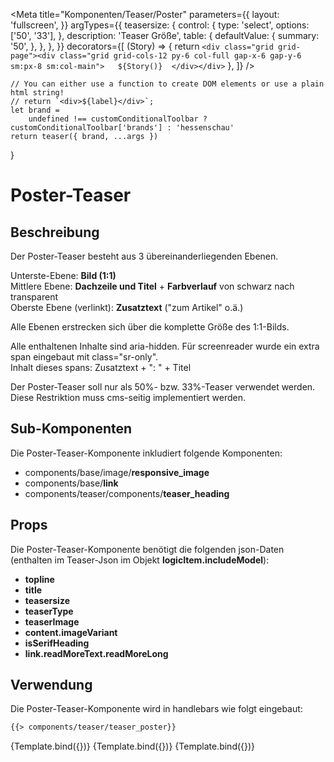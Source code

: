 
<Meta
    title="Komponenten/Teaser/Poster"
    parameters={{
        layout: 'fullscreen',
    }}
    argTypes={{
        teasersize: {
            control: {
                type: 'select',
                options: ['50', '33'],
            },
            description: 'Teaser Größe',
            table: {
                defaultValue: {
                    summary: '50',
                },
            },
        },
    }}
    decorators={[
        (Story) => {
            return `<div class="grid grid-page"><div class="grid grid-cols-12 py-6 col-full gap-x-6 gap-y-6 sm:px-8 sm:col-main">  
                ${Story()} 
                </div></div>`
        },
    ]}
/>

    // You can either use a function to create DOM elements or use a plain html string!
    // return `<div>${label}</div>`;
    let brand =
        undefined !== customConditionalToolbar ? customConditionalToolbar['brands'] : 'hessenschau'
    return teaser({ brand, ...args })
}

# Poster-Teaser 

## Beschreibung

Der Poster-Teaser besteht aus 3 übereinanderliegenden Ebenen.

Unterste-Ebene: <b>Bild (1:1)</b><br/>
Mittlere Ebene: <b>Dachzeile und Titel</b> + <b>Farbverlauf</b> von schwarz nach transparent<br/>
Oberste Ebene (verlinkt): <b>Zusatztext</b> ("zum Artikel" o.ä.)<br/>

Alle Ebenen erstrecken sich über die komplette Größe des 1:1-Bilds.

Alle enthaltenen Inhalte sind aria-hidden. Für screenreader wurde ein extra span eingebaut mit class="sr-only".<br/>
Inhalt dieses spans: Zusatztext + ": " + Titel

Der Poster-Teaser soll nur als 50%- bzw. 33%-Teaser verwendet werden. Diese Restriktion muss cms-seitig implementiert werden.


## Sub-Komponenten

Die Poster-Teaser-Komponente inkludiert folgende Komponenten:

<ul>
    <li>components/base/image/<b>responsive_image</b></li>
    <li>components/base/<b>link</b></li>
    <li>components/teaser/components/<b>teaser_heading</b></li>
</ul>


## Props

Die Poster-Teaser-Komponente benötigt die folgenden json-Daten (enthalten im Teaser-Json im Objekt <b>logicItem.includeModel</b>):

<ul>
    <li><b>topline</b></li>
    <li><b>title</b></li>
    <li><b>teasersize</b></li>
    <li><b>teaserType</b></li>
    <li><b>teaserImage</b></li>
    <li><b>content.imageVariant</b></li>
    <li><b>isSerifHeading</b></li>
    <li><b>link.readMoreText.readMoreLong</b></li>
</ul>


## Verwendung

Die Poster-Teaser-Komponente wird in handlebars wie folgt eingebaut:

```html
{{> components/teaser/teaser_poster}}    
```

<Preview withToolbar>
    <Story name="Poster 50" args={teserPosterLg.logicItem.includeModel}>
        {Template.bind({})}
    </Story>
    <Story name="Poster 33" args={teserPosterMd.logicItem.includeModel}>
        {Template.bind({})}
    </Story>
    <Story name="Poster 33 mit Label" args={teserPosterMdLabel.logicItem.includeModel}>
        {Template.bind({})}
    </Story>
</Preview>

<ArgsTable story="Poster 50" />
